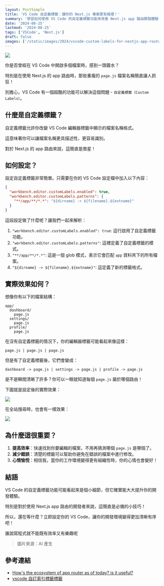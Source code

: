 ```yaml
---
layout: PostSimple
title: 'VS Code 自定義標籤：讓你的 Next.js 專案更有條理！'
summary: '學習如何使用 VS Code 的自定義標籤功能來改善 Next.js app 路由開發體驗，提高效率並減少錯誤。'
date: '2024-08-25'
lastmod: '2024-08-25'
tags: ['VSCode', 'Next.js']
draft: false
images: ['/static/images/2024/vscode-custom-labels-for-nextjs-app-router/cover.webp']
---
```


![](/static/images/2024/vscode-custom-labels-for-nextjs-app-router/cover.webp)

你是否曾經在 VS Code 中開啟多個檔案時，感到一頭霧水？

特別是在使用 Next.js 的 app 路由時，那些重複的 `page.js` 檔案名稱簡直讓人抓狂！

別擔心，VS Code 有一個超酷的功能可以解決這個問題 - `自定義標籤（Custom Labels）`。

## 什麼是自定義標籤？

自定義標籤允許你改變 VS Code 編輯器標籤中顯示的檔案名稱格式。

這意味著你可以讓檔案名稱更具描述性，更容易識別。

對於 Next.js 的 app 路由來說，這簡直是救星！

## 如何設定？

設定自定義標籤非常簡單。只需要在你的 VS Code 設定檔中加入以下內容：

```json
{
  "workbench.editor.customLabels.enabled": true,
  "workbench.editor.customLabels.patterns": {
    "**/app/**/*.*": "${dirname} -> ${filename}.${extname}"
  }
}
```

這段設定做了什麼呢？讓我們一起來解析：

1. `"workbench.editor.customLabels.enabled": true`: 這行啟用了自定義標籤功能。
2. `"workbench.editor.customLabels.patterns"`: 這裡定義了自定義標籤的模式。
3. `"**/app/**/*.*"`: 這是一個 glob 模式，表示它會匹配 `app` 資料夾下的所有檔案。
4. `"${dirname} -> ${filename}.${extname}"`: 這定義了新的標籤格式。

## 實際效果如何？

想像你有以下的檔案結構：

```
app/
  dashboard/
    page.js
  settings/
    page.js
  profile/
    page.js
```

在沒有自定義標籤的情況下，你的編輯器標籤可能看起來像這樣：

```
page.js | page.js | page.js
```

但是有了自定義標籤後，它們會變成：

```
dashboard -> page.js | settings -> page.js | profile -> page.js
```

是不是瞬間清晰了許多？你可以一眼就知道每個 `page.js` 屬於哪個路由！

下圖就是設定後的實際效果：

![](/static/images/2024/vscode-custom-labels-for-nextjs-app-router/01.webp)

在全站搜尋時，也會有一樣效果：

![](/static/images/2024/vscode-custom-labels-for-nextjs-app-router/02.webp)

## 為什麼這很重要？

1. **提高效率**：快速找到你要編輯的檔案，不用再猜測哪個 `page.js` 是哪個了。
2. **減少錯誤**：清楚的標籤可以幫助你避免在錯誤的檔案中進行修改。
3. **心情愉悅**：相信我，當你的工作環境變得更有組織性時，你的心情也會變好！

## 結語

VS Code 的自定義標籤功能可能看起來是個小細節，但它確實能大大提升你的開發體驗。

特別是對於使用 Next.js app 路由的開發者來說，這簡直是必備的小技巧！

所以，還在等什麼？立即設定你的 VS Code，讓你的開發環境變得更加清晰有序吧！

誰說寫程式就不能既有效率又有樂趣呢

> 圖片來源：AI 產生

## 參考連結

- [How's the ecosystem of app router as of today? is it useful?](https://www.reddit.com/r/nextjs/comments/1ey6h7r/comment/ljdz64n/)
- [vscode 自訂索引標籤標籤](https://vscode.dev.org.tw/docs/getstarted/userinterface#_customize-tab-labels)
